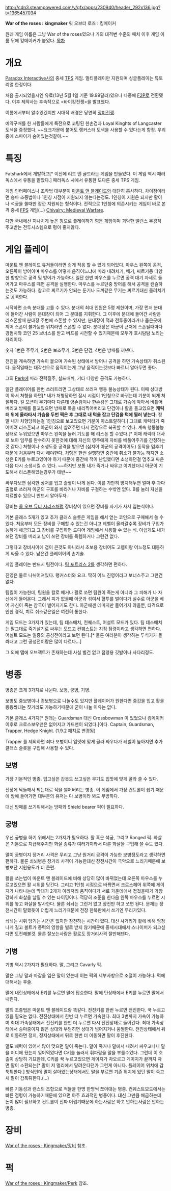 http://cdn3.steampowered.com/v/gfx/apps/230940/header_292x136.jpg?t=1365457034

'''War of the roses : kingmaker''' 워 오브더 로즈 : 킹메이커

원래 게임 이름은 그냥 War of the roses였으나 거의 대격변 수준의 패치 이후 게임 이름 뒤에 킹메이커가 붙었다.
[[목차]]

= 개요 =

[[Paradox Interactive]]사의 중세 [[TPS]] 게임. 멀티플레이만 지원되며 싱글플레이는 튜토리얼 한정이다.

처음 출시되었을시엔 유료(13년 5월 1일 기준 19.99달러)였으나 나중에 [[F2P]]로 전환됐다. 이후 제작사는 후속작으로 <바이킹전쟁>을 발표했다.

이름에서부터 알수있겠지만 시대적 배경은 당연히 [[장미전쟁]].

예약구매를 한 사람들에게 특전으로 코팅된 한손검과 Loyal Kinghts of Langcaster 도색을 증정했다. ~~요크가문에 붙어도 랭커스터 도색을 사용할 수 있다는게 함정. 우리중에 스파이가 숨어있는것같아.~~

= 특징 =
Fatshark에서 개발하고[* 이전에 리드 앤 골드라는 게임을 만들었다. 이 게임 역시 패러독스에서 유통을 맡았다.] 패러독스 사에서 유통한 또다른 중세 TPS 게임.

게임 인터페이스나 조작법 대부분이 [[마운트 앤 블레이드]]와 대단히 흡사하다. 차이점이라면 승마 조종법이나 1인칭 시점이 지원되지 않는다는정도. 1인칭이 지원은 되지만 활이나 석궁을 쏠때만 잠깐 지원되는 형식이다. 전적으로 1인칭에 의존시키는 게임이 바로 본격 중세 [[FPS]] 게임(...) [[Chivalry: Medieval Warfare]].

다만 국내에선 지나치게 높은 핑으로 플레이하기 힘든 게임이며 괴악한 밸런스 무경직 주고받는 전투시스템으로 평이 좋지않다.
= 게임 플레이 =
마운트 앤 블레이드 유저들이라면 쉽게 적응 할 수 있게 되어있다. 마우스 왼쪽이 공격, 오른쪽이 방어이며 마우스를 어떻게 움직이느냐에 따라 내려치기, 베기, 찌르기등 다양한 방향으로 공격 및 방어가 가능하다. 일단 한번 마우스를 누르면 공격 대기 자세로 들어가고 마우스를 떼면 공격을 실행한다. 마우스를 누르던중 방어를 해서 공격을 캔슬하는것도 가능하다. 참고로 찌르기가 안되는 둔기나 도끼같은 무기는 찌르기대신 올려치기로 공격한다.

시작하면 소속 분대를 고를 수 있다. 분대의 최대 인원은 5명 제한이며, 가장 먼저 분대에 들어간 사람이 분대장이 되어 그 분대를 지휘한다. 그 이후에 분대에 들어간 사람은 리스폰할때 분대장 주변에 스폰할 수 있지만, 분대장이 적과 전투중이라거나 좁은곳에 끼어 스폰이 불가능한 위치라면 스폰할 수 없다. 분대장은 아군이 근처에 스폰될때마다 경험치와 코인 25 보너스를 받고 버프를 시전할 수 있기때문에 모두가 호시탐탐 노리는 자리이다.

숫자 1번은 주무기, 2번은 보조무기, 3번은 단검, 4번은 방패를 꺼낸다.

전진을 계속하면 가속이 붙으며 가속된 상태에서 방어나 공격을 하면 가속상태가 취소된다. 움직일때는 대각선으로 움직이는게 그냥 움직이는것보다 빠르니 알아두면 좋다.

그외 [[Perk]]에 따라 전력질주, 실드배쉬, 기타 다양한 공격도 가능하다.

일단 플레이어를 한번 쓰러트리면 그상태로 쓰러져 행동 불능상태가 된다. 이때 상대방이 와서 처형을 하면[* 내가 처형당하면 잠시 시점이 1인칭으로 바뀌는데 기분이 되게 처절하다. 킬 모션이 무기마다 다른데 양손검이나 한손검은 그대로 가슴에 박아서 비틀어버리고 방패를 들고있으면 방패로 목을 내리찍어버리고 단검이나 활을 들고있으면 '''캐릭터 위에 올라타서 가슴을 두번 찍은 후 그대로 내 턱을 잡고 단검을 턱에 찔러 넣는다.''' 정말 내가 처형당하는걸 1인칭으로 보고있으면 기분이 아스트랄하다.]  그대로 캐릭터가 죽어버려 리스폰되고 아군이 와서 살려주면 다시 전장으로 복귀할 수 있다. 계속 행동불능 상태로 누워있으면 마우스 왼쪽을 눌러 기도를 해 리스폰 할 수있다.[* 이때 캐릭터 대사로 보아 임무를 완수하지 못한것에 대해 자신의 영주에게 자비를 베풀어주기를 간청하는것 같다.] 처형이나 소생도중 공격을 받으면 (심지어 아군의 공격이어도) 동작을 멈추기때문에 처음부터 다시 해야한다. 처형은 한번 실행하면 중간에 취소가 불가능 하지만 소생은 E키를 누르고있어야 하기 때문에 중간에 적이 난입했다면 소생하던걸 멈추고 싸운다음 다시 소생시킬 수 있다. ~~하지만 보통 내가 죽거나 싸우고 이겨놨더니 아군이 기도해서 리스폰해있는경우가 태반~~

싸우다보면 심각한 상처를 입고 출혈이 나게 된다. 이를 가만히 방치해두면 얼마 후 과다출혈로 쓰러져 아군의 구호를 바라거나 자비를 구걸하는 수밖엔 없다. B를 눌러 자신을 치료할수 있으니 반드시 알아두자.

장비는 [[콜 오브 듀티 시리즈]]처럼 장비창이 있으면 장비를 자기가 사서 입는식이다.

기본 클래스 5개가 있고 추가 클래스 슬롯은 게임을 해서 얻는 코인으로 구매해서 쓸 수 있다. 처음부터 모든 장비를 구매할 수 있는건 아니고 레벨이 올라갈수록 장비가 구입가능하게 해금되고 그 장비를 구입하면 드디어 게임에서 사용할 수 있는 식. 아쉽게도 내가 쓰던 장비를 버리고 남이 쓰던 장비를 득템하거나 그런건 없다.

그렇다고 장비사이에 갭이 큰것도 아니라서 초보용 장비여도 고렙이랑 어느정도 대등하게 싸울 수 있다. 남은건 플레이어의 손기술.

게임 플레이는 반드시 팀전이다. [[팀 포트리스 2]]를 생각하면 편하다.

진영은 둘로 나뉘어져있다. 랭커스터와 요크. 딱히 어느 진영이라고 보너스주고 그런건 없다.

팀킬이 가능한데, 팀원을 칼로 베거나 활로 쏘면 팀원이 죽는게 아니라 그 피해가 나 자신에게 들어온다. 그래서 피가 없을때 아군과 섞여서 혈투를 벌이다가 실수로 아군을 베어 자신이 죽는 참극이 벌어지기도 한다. 아군에겐 데미지만 들어가지 않을뿐, 타격으로 인한 경직, 치료 취소같은일은 여전히 통한다.

게임 모드는 3가지가 있는데, 팀 데스매치, 컨퀘스트, 어설트 모드가 있다. 팀 데스매치는 말그대로 죽기살기로 싸우는 모드고 컨퀘스트는 지점 점령이라고 생각하면 편하다. 어설트 모드는 일종의 공성전이라고 보면 된다.[* 물론 여러분이 생각하는 투석기가 돌 쏴대고 그런 공성전이랑은 많이 다르다...]

그 외에 맵에 오브젝트가 존재하는데 사실 별건 없고 점령용 깃발이나 사다리정도.

= 병종 =

병종은 크게 3가지로 나뉜다. 보병, 궁병, 기병.

보병도 중보병이나 경보병으로 나눌수도 있지만 플레이어가 원한다면 중갑을 입고 활을 뿅뿅쏴대는 짓거리도 가능하기때문에 굳이 나눌 이유는 없다.

기본 클래스 4가지[* 원래는 Guardsman 대신 Crossbowman 이 있었으나 킹메이커 이후로 크로스보우맨은 없어지고 가드맨이 되었다.]이다. Captain, Guardsman, Trapper, Hedge Knight. (1.9.2 패치로 변경됨)

Trapper 를 제외하면 죄다 보병이니 입맛에 맞게 골라 싸우다가 레벨이 높아지면 추가 클래스 슬롯을 구입해 사용할 수 있다.

== 보병 ==
가장 기본적인 병종. 입고싶은 갑옷도 쓰고싶은 무기도 입맛에 맞게 골라 쓸 수 있다.

전장에 닥돌해서 되는대로 적을 썰어버리는 병종. 이 게임에서 가장 컨트롤이 쉽기 때문에 방에 들어가면 대부분의 유저는 다 보병이라 봐도 무방하다.

대신 방패를 쓰기위해서는 방패와 Shield bearer 퍽이 필요하다.

== 궁병 ==
우선 궁병을 하기 위해서는 2가지가 필요하다. 활 혹은 석궁, 그리고 Ranged 퍽. 화살은 기본으로 지급해주지만 화살 종류가 여러가지라서 다른 화살을 구입해 쓸 수도 있다.

말이 궁병이지 장거리 사격은 무리고 그냥 원거리 공격이 가능한 보병정도라고 생각하면 편하다. 물론 쇠뇌병은 장거리 사격이 가능한대신 장전시간이 극악으로 느리기때문에 보병보단 지원용도가 더 큰편.

활을 쏘는법이 마운트 앤 블레이드에 비해 상당히 많이 바뀌었는데 오른쪽 마우스를 누르고있으면 활 시위를 당긴다. 그리고 1인칭 시점으로 바뀌면서 크로스헤어 위쪽에 게이지가 나타나는데 막대기 2개가 이리저리 움직이다가 서로 가운데에서 겹쳤을때가 가장 강하게 화살을 날릴 수 있는 타이밍이다. 적당히 조준을 한다음 왼쪽 마우스를 누르면 시위를 놓고 화살을 발사한다.
물론 쇠뇌는 그런거 없고 장전만 하고 쏘면 된다. 문제는 장전시간이 말했듯이 더럽게 느리기때문에 전장 한복판에서 쓰기엔 무리가있다.

쇠뇌는 시위 당기는 시간은 없지만 장전하는 시간이 있다. 대신 사거리가 활에 비해 엄청나게 길고 볼트가 중력의 영향을 별로 받지 않기때문에 중세시대에서 스나이퍼가 되고싶다면 도전해볼것. 물론 잘쏘는사람은 활로도 장거리사격 잘만해댄다.

== 기병 ==
기병 역시 2가지가 필요하다. 말, 그리고 Cavarly 퍽.

말은 그냥 말과 마갑을 입은 말이 있는데 이는 퍽의 세부사항으로 조절이 가능하다. 퍽에 대해서는 후술.

말에 내린상태에서 E키를 누르면 말에 탑승한다. 말에 탄상태에서 E키를 누르면 말에서 내린다.

말의 조종법은 마운트 앤 블레이드랑 똑같다. 전진키를 한번 누르면 전진한다. 꾹 누르고 있을 필요는 없다. 전진상태에서 한번 더 누르면 가속한다. 최대 3번까지 가속이 가능하며 최대 가속상태에서 전진키를 한번 더 누르면 다시 전진상태로 들어간다. 최대 가속상태에서 승마중이지 않은 상대와 부딛히면 상대가 넘어지거나 움찔한다. 전진상태에서 뒤로 이동하면 정지, 정지상태에서 뒤로 한번 더 이동하면 말이 후진한다.

말도 체력이 있어서 많이 맞으면 말이 죽는다. 말이 죽거나 말에서 내려서 싸우고나니 말을 어디에 뒀는지 잊어먹었다면 C키를 눌러서 휘파람을 말을 부를수있다. 그런데 이 호출이 상당히 기묘한데, C키를 꾹 누르고있으면 게이지가 차오르고 게이지가 끝까지 차면 말이 소환되는[* 말이 저 멀리에서 달려온다던가 그런게 아니다. 플레이어 위치에 갑툭튀한다.] 방식인데 말이 살아있는상태에서도 말을 부르면 기존 위치에 있던 말이 죽고 새 말이 갑툭튀한다.(...)

빠른 기동성과 랜스의 조합으로 적들을 한명 한명씩 쪼아대는 병종. 컨퀘스트모드에서는 빠른 점령이 가능하기때문에 있으면 아주 효과적인 병종이다. 대신 그만큼 해금하는데 돈이 많이 필요하고 컨트롤이 진짜 어렵기때문에 하는사람은 하고 안하는사람은 안하는 병종.

= 장비 =
[[War of the roses : Kingmaker/장비]] 참조.

= 퍽 =
[[War of the roses : Kingmaker/Perk]] 참조.
